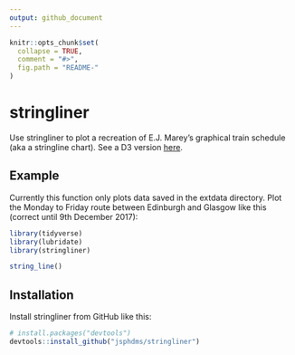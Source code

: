 ```yaml
---
output: github_document
---
```


<!-- README.md is generated from README.Rmd. Please edit that file -->

```r
knitr::opts_chunk$set(
  collapse = TRUE,
  comment = "#>",
  fig.path = "README-"
)
```

# stringliner

Use stringliner to plot a recreation of E.J. Marey's graphical train schedule (aka a stringline chart). See a D3 version [here](https://bl.ocks.org/mbostock/5544008).

## Example

Currently this function only plots data saved in the extdata directory. Plot the Monday to Friday route between Edinburgh and Glasgow like this (correct until 9th December 2017):

```r
library(tidyverse)
library(lubridate)
library(stringliner)

string_line()
```

## Installation

Install stringliner from GitHub like this:

```r
# install.packages("devtools")
devtools::install_github("jsphdms/stringliner")
```
